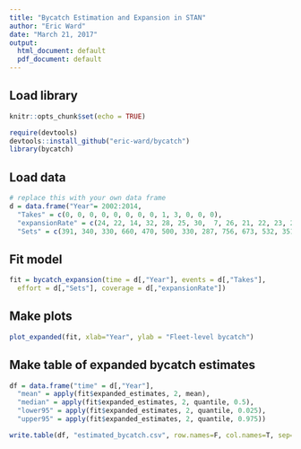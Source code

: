```yaml
---
title: "Bycatch Estimation and Expansion in STAN"
author: "Eric Ward"
date: "March 21, 2017"
output:
  html_document: default
  pdf_document: default
---
```


## Load library

```r
knitr::opts_chunk$set(echo = TRUE)
```

```r
require(devtools)
devtools::install_github("eric-ward/bycatch")
library(bycatch)
```

## Load data
```r
# replace this with your own data frame
d = data.frame("Year"= 2002:2014, 
  "Takes" = c(0, 0, 0, 0, 0, 0, 0, 0, 1, 3, 0, 0, 0),
  "expansionRate" = c(24, 22, 14, 32, 28, 25, 30,  7, 26, 21, 22, 23, 27),
  "Sets" = c(391, 340, 330, 660, 470, 500, 330, 287, 756, 673, 532, 351, 486))
```

## Fit model

```r
fit = bycatch_expansion(time = d[,"Year"], events = d[,"Takes"], 
  effort = d[,"Sets"], coverage = d[,"expansionRate"])
```

## Make plots

```r
plot_expanded(fit, xlab="Year", ylab = "Fleet-level bycatch")
```

## Make table of expanded bycatch estimates

```r
df = data.frame("time" = d[,"Year"], 
  "mean" = apply(fit$expanded_estimates, 2, mean),
  "median" = apply(fit$expanded_estimates, 2, quantile, 0.5),
  "lower95" = apply(fit$expanded_estimates, 2, quantile, 0.025),
  "upper95" = apply(fit$expanded_estimates, 2, quantile, 0.975))

write.table(df, "estimated_bycatch.csv", row.names=F, col.names=T, sep=",")
```
